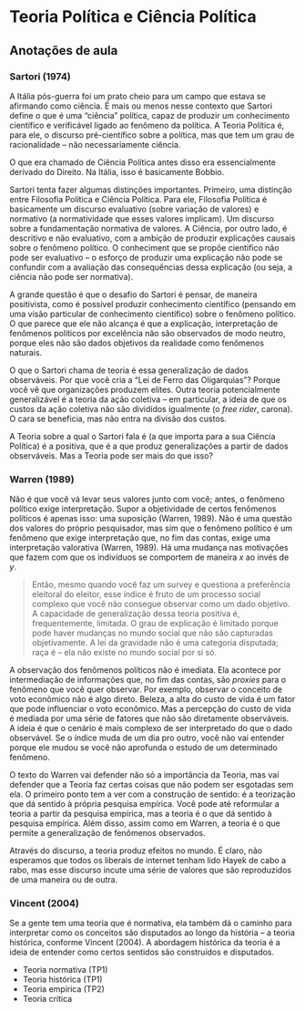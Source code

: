 # Teoria Política e Ciência Política

## Anotações de aula

### Sartori (1974)

A Itália pós-guerra foi um prato cheio para um campo que estava se afirmando como ciência. É mais ou menos nesse contexto que Sartori define o que é uma "ciência" política, capaz de produzir um conhecimento científico e verificável ligado ao fenômeno da política. A Teoria Política é, para ele, o discurso pré-científico sobre a política, mas que tem um grau de racionalidade -- não necessariamente ciência.

O que era chamado de Ciência Política antes disso era essencialmente derivado do Direito. Na Itália, isso é basicamente Bobbio.

Sartori tenta fazer algumas distinções importantes. Primeiro, uma distinção entre Filosofia Política e Ciência Política. Para ele, Filosofia Política é basicamente um discurso evaluativo (sobre variação de valores) e normativo (a normatividade que esses valores implicam). Um discurso sobre a fundamentação normativa de valores. A Ciência, por outro lado, é descritivo e não evaluativo, com a ambição de produzir explicações causais sobre o fenômeno político. O conheciment que se propõe cientifico não pode ser evaluativo -- o esforço de produzir uma explicação não pode se confundir com a avaliação das consequências dessa explicação (ou seja, a ciência não pode ser normativa).

A grande questão é que o desafio do Sartori é pensar, de maneira positivista, como é possível produzir conhecimento científico (pensando em uma visão particular de conhecimento científico) sobre o fenômeno político. O que parece que ele não alcança é que a explicação, interpretação de fenômenos políticos por excelência não são observados de modo neutro, porque eles não são dados objetivos da realidade como fenômenos naturais. 

O que o Sartori chama de teoria é essa generalização de dados observáveis. Por que você cria a "Lei de Ferro das Oligarquias"? Porque você vê que organizações produzem elites. Outra teoria potencialmente generalizável é a teoria da ação coletiva -- em particular, a ideia de que os custos da ação coletiva não são divididos igualmente (o _free rider_, carona). O cara se beneficia, mas não entra na divisão dos custos.

A Teoria sobre a qual o Sartori fala é (a que importa para a sua Ciência Política) é a positiva, que é a que produz generalizações a partir de dados observáveis. Mas a Teoria pode ser mais do que isso?

### Warren (1989)

Não é que você vá levar seus valores junto com você; antes, o fenômeno político exige interpretação. Supor a objetividade de certos fenômenos políticos é apenas isso: uma suposição (Warren, 1989). Não é uma questão dos valores do próprio pesquisador, mas sim que o fenômeno político é um fenômeno que exige interpretação que, no fim das contas, exige uma interpretação valorativa (Warren, 1989). Há uma mudança nas motivações que fazem com que os indivíduos se comportem de maneira $x$ ao invés de $y$. 

> Então, mesmo quando você faz um survey e questiona a preferência eleitoral do eleitor, esse índice é fruto de um processo social complexo que você não consegue observar como um dado objetivo. A capacidade de generalização dessa teoria positiva é, frequentemente, limitada. O grau de explicação é limitado porque pode haver mudanças no mundo social que não são capturadas objetivamente. A lei da gravidade não é uma categoria disputada; raça é -- ela não existe no mundo social por si só.

A observação dos fenômenos políticos não é imediata. Ela acontece por intermediação de informações que, no fim das contas, são _proxies_ para o fenômeno que você quer observar. Por exemplo, observar o conceito de voto econômico não é algo direto. Beleza, a alta do custo de vida é um fator que pode influenciar o voto econômico. Mas a percepção do custo de vida é mediada por uma série de fatores que não são diretamente observáveis. A ideia é que o cenário é mais complexo de ser interpretado do que o dado observável. Se o índice muda de um dia pro outro, você não vai entender porque ele mudou se você não aprofunda o estudo de um determinado fenômeno.

O texto do Warren vai defender não só a importância da Teoria, mas vai defender que a Teoria faz certas coisas que não podem ser esgotadas sem ela. O primeiro ponto tem a ver com a construção de sentido: é a teorização que dá sentido à própria pesquisa empírica. Você pode até reformular a teoria a partir da pesquisa empírica, mas a teoria é o que dá sentido à pesquisa empírica. Além disso, assim como em Warren, a teoria é o que permite a generalização de fenômenos observados.

Através do discurso, a teoria produz efeitos no mundo. É claro, não esperamos que todos os liberais de internet tenham lido Hayek de cabo a rabo, mas esse discurso incute uma série de valores que são reproduzidos de uma maneira ou de outra.

### Vincent (2004)

Se a gente tem uma teoria que é normativa, ela também dá o caminho para interpretar como os conceitos são disputados ao longo da história -- a teoria histórica, conforme Vincent (2004). A abordagem histórica da teoria é a ideia de entender como certos sentidos são construídos e disputados.

- Teoria normativa (TP1)
- Teoria histórica (TP1)
- Teoria empírica (TP2)
- Teoria crítica
